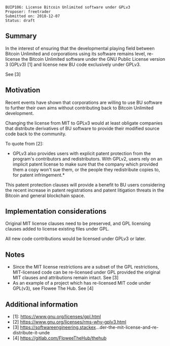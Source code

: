 <pre>
BUIP106: License Bitcoin Unlimited software under GPLv3
Proposer: freetrader
Submitted on: 2018-12-07
Status: draft
</pre>

==Summary==

In the interest of ensuring that the developmental playing field between Bitcoin Unlimited and corporations using its software remains level, re-license the Bitcoin Unlimited software under the GNU Public License version 3 (GPLv3) [1] and license new BU code exclusively under GPLv3.

See [3]
==Motivation==

Recent events have shown that corporations are willing to use BU software to further their own aims without contributing back to Bitcoin Unlimited development.

Changing the license from MIT to GPLv3 would at least obligate companies that distribute derivatives of BU software to provide their modified source code back to the community.

To quote from [2]:

* GPLv3 also provides users with explicit patent protection from the program's contributors and redistributors. With GPLv2, users rely on an implicit patent license to make sure that the company which provided them a copy won't sue them, or the people they redistribute copies to, for patent infringement.*

This patent protection clauses will provide a benefit to BU users considering the recent increase in patent registrations and patent litigation threats in the Bitcoin and general blockchain space.

== Implementation considerations ==

Original MIT license clauses need to be preserved, and GPL licensing clauses added to license existing files under GPL.

All new code contributions would be licensed under GPLv3 or later.

== Notes ==

* Since the MIT license restrictions are a subset of the GPL restrictions, MIT-licensed code can be re-licensed under GPL provided the original MIT clauses and attributions remain intact. See [3]
* As an example of a project which has re-licensed MIT code under GPL(v3), see Flowee The Hub. See [4]



== Additional information ==

* [1]: https://www.gnu.org/licenses/gpl.html
* [2] https://www.gnu.org/licenses/rms-why-gplv3.html
* [3] https://softwareengineering.stackex...der-the-mit-license-and-re-distribute-it-unde
* [4] https://gitlab.com/FloweeTheHub/thehub
